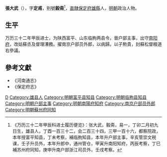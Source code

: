 '''張大武'''（{{bd|?||?|}}），字'''定甫'''，别號'''毅斋'''<ref>《万历三十二年甲辰科进士履历便览》：张大武，毅斋，易一，丁卯二月初九日生，雄县人，丁酉一百三十二，会二百三十四，三甲一百十六，都察院政，本年授富平知县，丁未考察，補临朐知县，本年升户部主事，辛亥管崇文税课，壬子升员外，本年升郎中，通州管仓，甲寅升南阳知府，丙辰考察，丁巳補苏州府同知，庚申升南户部浙江司员外，壬戌考察。</ref>，[[直隸|直隸]][[保定府|保定府]][[雄縣|雄縣]]人，[[明朝|明朝]]政治人物。

==生平==
万历三十二年甲辰进士，为陕西富平、山东临朐两县令，晉户部主事，出守[[南阳府|南阳府]]，改姑蘇丞及督理漕務。擢南京户部员外郎，以病歸。以子勲貴，封蘇松督粮道右參議。

==參考文獻==
{{reflist}}
*《河南通志》
*《保定府志》

{{萬曆三十二年甲辰科殿試金榜}}

{{Authority control}}

{{DEFAULTSORT:}}
[[Category:张姓|D]]
[[Category:雄县人|Category:雄县人]]
[[Category:明朝富平县知县|Category:明朝富平县知县]]
[[Category:明朝临朐县知县|Category:明朝临朐县知县]]
[[Category:明朝户部主事|Category:明朝户部主事]]
[[Category:明朝南陽府知府|Category:明朝南陽府知府]]
[[Category:南京户部员外郎|Category:南京户部员外郎]]
[[Category:明朝蘇州府同知|Category:明朝蘇州府同知]]


{{bio-stub}}